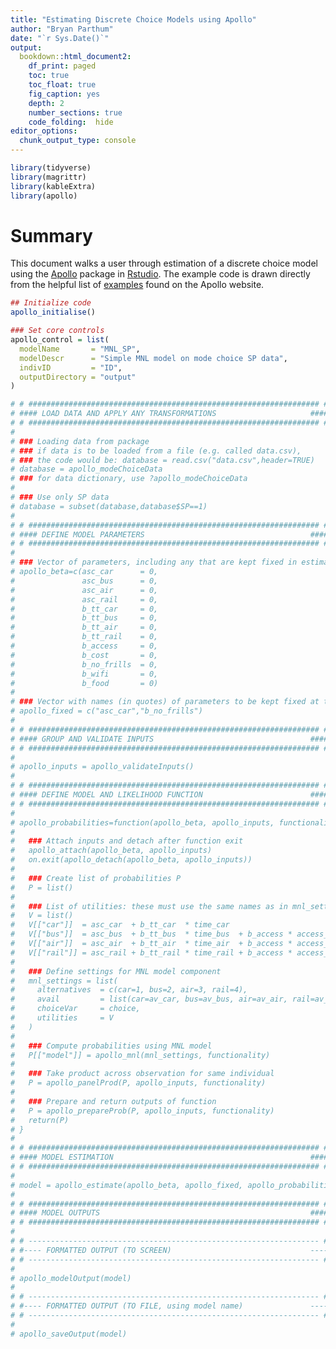 ```yaml
---
title: "Estimating Discrete Choice Models using Apollo"
author: "Bryan Parthum"
date: "`r Sys.Date()`"
output:
  bookdown::html_document2:
    df_print: paged
    toc: true
    toc_float: true
    fig_caption: yes
    depth: 2
    number_sections: true
    code_folding:  hide
editor_options: 
  chunk_output_type: console
---
```


```r
library(tidyverse)
library(magrittr)
library(kableExtra)
library(apollo)
```

# Summary

This document walks a user through estimation of a discrete choice model using the [Apollo](http://www.apollochoicemodelling.com/index.html) package in [Rstudio](https://www.rstudio.com/). The example code is drawn directly from the helpful list of [examples](http://www.apollochoicemodelling.com/examples.html) found on the Apollo website.


```r

## Initialize code
apollo_initialise()

### Set core controls
apollo_control = list(
  modelName       = "MNL_SP",
  modelDescr      = "Simple MNL model on mode choice SP data",
  indivID         = "ID",
  outputDirectory = "output"
)

# # ################################################################# #
# #### LOAD DATA AND APPLY ANY TRANSFORMATIONS                     ####
# # ################################################################# #
# 
# ### Loading data from package
# ### if data is to be loaded from a file (e.g. called data.csv), 
# ### the code would be: database = read.csv("data.csv",header=TRUE)
# database = apollo_modeChoiceData
# ### for data dictionary, use ?apollo_modeChoiceData
# 
# ### Use only SP data
# database = subset(database,database$SP==1)
# 
# # ################################################################# #
# #### DEFINE MODEL PARAMETERS                                     ####
# # ################################################################# #
# 
# ### Vector of parameters, including any that are kept fixed in estimation
# apollo_beta=c(asc_car      = 0,
#               asc_bus      = 0,
#               asc_air      = 0,
#               asc_rail     = 0,
#               b_tt_car     = 0,
#               b_tt_bus     = 0,
#               b_tt_air     = 0,
#               b_tt_rail    = 0,
#               b_access     = 0,
#               b_cost       = 0,
#               b_no_frills  = 0,
#               b_wifi       = 0,
#               b_food       = 0)
# 
# ### Vector with names (in quotes) of parameters to be kept fixed at their starting value in apollo_beta, use apollo_beta_fixed = c() if none
# apollo_fixed = c("asc_car","b_no_frills")
# 
# # ################################################################# #
# #### GROUP AND VALIDATE INPUTS                                   ####
# # ################################################################# #
# 
# apollo_inputs = apollo_validateInputs()
# 
# # ################################################################# #
# #### DEFINE MODEL AND LIKELIHOOD FUNCTION                        ####
# # ################################################################# #
# 
# apollo_probabilities=function(apollo_beta, apollo_inputs, functionality="estimate"){
#     
#   ### Attach inputs and detach after function exit
#   apollo_attach(apollo_beta, apollo_inputs)
#   on.exit(apollo_detach(apollo_beta, apollo_inputs))
# 
#   ### Create list of probabilities P
#   P = list()
#   
#   ### List of utilities: these must use the same names as in mnl_settings, order is irrelevant
#   V = list()
#   V[["car"]]  = asc_car  + b_tt_car  * time_car                           + b_cost * cost_car
#   V[["bus"]]  = asc_bus  + b_tt_bus  * time_bus  + b_access * access_bus  + b_cost * cost_bus 
#   V[["air"]]  = asc_air  + b_tt_air  * time_air  + b_access * access_air  + b_cost * cost_air    + b_no_frills * ( service_air == 1 )  + b_wifi * ( service_air == 2 )  + b_food * ( service_air == 3 )
#   V[["rail"]] = asc_rail + b_tt_rail * time_rail + b_access * access_rail + b_cost * cost_rail   + b_no_frills * ( service_rail == 1 ) + b_wifi * ( service_rail == 2 ) + b_food * ( service_rail == 3 )
#   
#   ### Define settings for MNL model component
#   mnl_settings = list(
#     alternatives  = c(car=1, bus=2, air=3, rail=4), 
#     avail         = list(car=av_car, bus=av_bus, air=av_air, rail=av_rail), 
#     choiceVar     = choice,
#     utilities     = V
#   )
#   
#   ### Compute probabilities using MNL model
#   P[["model"]] = apollo_mnl(mnl_settings, functionality)
#   
#   ### Take product across observation for same individual
#   P = apollo_panelProd(P, apollo_inputs, functionality)
#   
#   ### Prepare and return outputs of function
#   P = apollo_prepareProb(P, apollo_inputs, functionality)
#   return(P)
# }
# 
# # ################################################################# #
# #### MODEL ESTIMATION                                            ####
# # ################################################################# #
# 
# model = apollo_estimate(apollo_beta, apollo_fixed, apollo_probabilities, apollo_inputs)
# 
# # ################################################################# #
# #### MODEL OUTPUTS                                               ####
# # ################################################################# #
# 
# # ----------------------------------------------------------------- #
# #---- FORMATTED OUTPUT (TO SCREEN)                               ----
# # ----------------------------------------------------------------- #
# 
# apollo_modelOutput(model)
# 
# # ----------------------------------------------------------------- #
# #---- FORMATTED OUTPUT (TO FILE, using model name)               ----
# # ----------------------------------------------------------------- #
# 
# apollo_saveOutput(model)

```